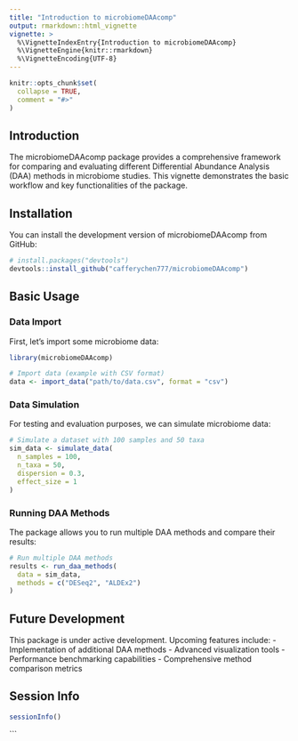```yaml
---
title: "Introduction to microbiomeDAAcomp"
output: rmarkdown::html_vignette
vignette: >
  %\VignetteIndexEntry{Introduction to microbiomeDAAcomp}
  %\VignetteEngine{knitr::rmarkdown}
  %\VignetteEncoding{UTF-8}
---
```


```r
knitr::opts_chunk$set(
  collapse = TRUE,
  comment = "#>"
)
```

## Introduction

The microbiomeDAAcomp package provides a comprehensive framework for comparing and evaluating different Differential Abundance Analysis (DAA) methods in microbiome studies. This vignette demonstrates the basic workflow and key functionalities of the package.

## Installation

You can install the development version of microbiomeDAAcomp from GitHub:

```r
# install.packages("devtools")
devtools::install_github("cafferychen777/microbiomeDAAcomp")
```

## Basic Usage

### Data Import

First, let's import some microbiome data:

```r
library(microbiomeDAAcomp)

# Import data (example with CSV format)
data <- import_data("path/to/data.csv", format = "csv")
```

### Data Simulation

For testing and evaluation purposes, we can simulate microbiome data:

```r
# Simulate a dataset with 100 samples and 50 taxa
sim_data <- simulate_data(
  n_samples = 100,
  n_taxa = 50,
  dispersion = 0.3,
  effect_size = 1
)
```

### Running DAA Methods

The package allows you to run multiple DAA methods and compare their results:

```r
# Run multiple DAA methods
results <- run_daa_methods(
  data = sim_data,
  methods = c("DESeq2", "ALDEx2")
)
```

## Future Development

This package is under active development. Upcoming features include:
- Implementation of additional DAA methods
- Advanced visualization tools
- Performance benchmarking capabilities
- Comprehensive method comparison metrics

## Session Info

```r
sessionInfo()
```
```